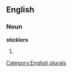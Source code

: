 
==English==

===Noun===
'''sticklers'''

# {{plural of|[[stickler]]}}

[[Category:English plurals]]